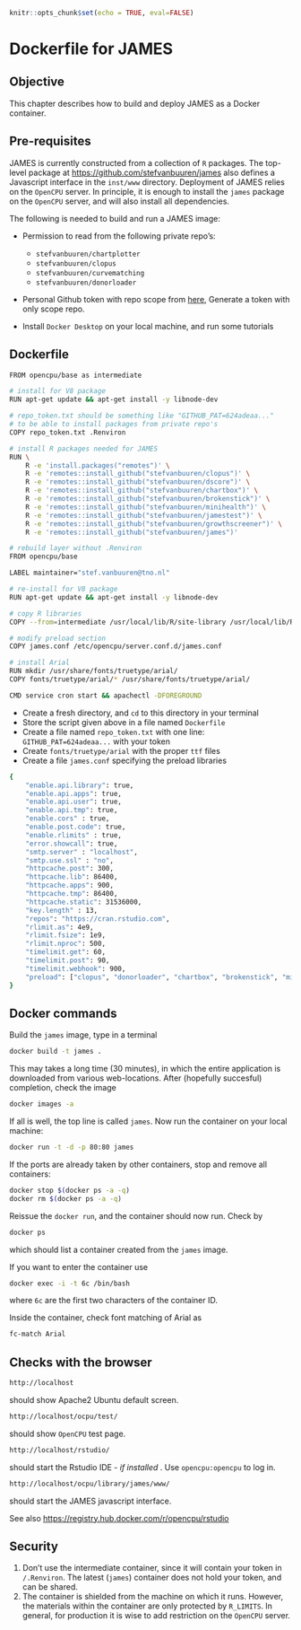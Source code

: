 
```r
knitr::opts_chunk$set(echo = TRUE, eval=FALSE)
```

# Dockerfile for JAMES

## Objective

This chapter describes how to build and deploy JAMES as a Docker container.

## Pre-requisites

JAMES is currently constructed from a collection of `R` packages. The top-level package at <https://github.com/stefvanbuuren/james> also defines a Javascript interface in the `inst/www` directory. Deployment of JAMES relies on the `OpenCPU` server. In principle, it is enough to install the `james` package on the `OpenCPU` server, and will also install all dependencies. 

The following is needed to build and run a JAMES image:

- Permission to read from the following private repo's: 

    - `stefvanbuuren/chartplotter`
    - `stefvanbuuren/clopus`
    - `stefvanbuuren/curvematching`
    - `stefvanbuuren/donorloader`
    
- Personal Github token with repo scope from [here](https://help.github.com/en/github/authenticating-to-github/creating-a-personal-access-token-for-the-command-line), Generate a token with only scope repo.

- Install `Docker Desktop` on your local machine, and run some tutorials

## Dockerfile

```bash
FROM opencpu/base as intermediate

# install for V8 package
RUN apt-get update && apt-get install -y libnode-dev

# repo_token.txt should be something like "GITHUB_PAT=624adeaa..."
# to be able to install packages from private repo's
COPY repo_token.txt .Renviron

# install R packages needed for JAMES
RUN \
    R -e 'install.packages("remotes")' \
    R -e 'remotes::install_github("stefvanbuuren/clopus")' \
    R -e 'remotes::install_github("stefvanbuuren/dscore")' \
    R -e 'remotes::install_github("stefvanbuuren/chartbox")' \
    R -e 'remotes::install_github("stefvanbuuren/brokenstick")' \
    R -e 'remotes::install_github("stefvanbuuren/minihealth")' \
    R -e 'remotes::install_github("stefvanbuuren/jamestest")' \
    R -e 'remotes::install_github("stefvanbuuren/growthscreener")' \
    R -e 'remotes::install_github("stefvanbuuren/james")'

# rebuild layer without .Renviron
FROM opencpu/base

LABEL maintainer="stef.vanbuuren@tno.nl" 

# re-install for V8 package
RUN apt-get update && apt-get install -y libnode-dev

# copy R libraries
COPY --from=intermediate /usr/local/lib/R/site-library /usr/local/lib/R/site-library

# modify preload section
COPY james.conf /etc/opencpu/server.conf.d/james.conf

# install Arial
RUN mkdir /usr/share/fonts/truetype/arial/
COPY fonts/truetype/arial/* /usr/share/fonts/truetype/arial/

CMD service cron start && apachectl -DFOREGROUND
```

- Create a fresh directory, and `cd` to this directory in your terminal
- Store the script given above in a file named `Dockerfile`
- Create a file named `repo_token.txt` with one line: `GITHUB_PAT=624adeaa...` with your token
- Create `fonts/truetype/arial` with the proper `ttf` files
- Create a file `james.conf` specifying the preload libraries

```bash
{
    "enable.api.library": true,
    "enable.api.apps": true,
    "enable.api.user": true,
    "enable.api.tmp": true,
    "enable.cors" : true,
    "enable.post.code": true,
    "enable.rlimits" : true,
    "error.showcall": true,
    "smtp.server" : "localhost",
    "smtp.use.ssl" : "no",
    "httpcache.post": 300,
    "httpcache.lib": 86400,
    "httpcache.apps": 900,
    "httpcache.tmp": 86400,
    "httpcache.static": 31536000,
    "key.length" : 13,
    "repos": "https://cran.rstudio.com",
    "rlimit.as": 4e9,
    "rlimit.fsize": 1e9,
    "rlimit.nproc": 500,
    "timelimit.get": 60,
    "timelimit.post": 90,
    "timelimit.webhook": 900,
    "preload": ["clopus", "donorloader", "chartbox", "brokenstick", "minihealth", "growthscreener", "james"]
}
```


## Docker commands 

Build the `james` image, type in a terminal

```bash
docker build -t james .
```

This may takes a long time (30 minutes), in which the entire application is downloaded from various web-locations. After (hopefully succesful) completion, check the image

```bash
docker images -a
```

If all is well, the top line is called `james`. Now run the container on your local machine:

```bash
docker run -t -d -p 80:80 james
```

If the ports are already taken by other containers, stop and remove all containers:

```bash
docker stop $(docker ps -a -q)
docker rm $(docker ps -a -q)
```

Reissue the `docker run`, and the container should now run. Check by

```bash
docker ps
```

which should list a container created from the `james` image.

If you want to enter the container use

```bash
docker exec -i -t 6c /bin/bash
```

where `6c` are the first two characters of the container ID.

Inside the container, check font matching of Arial as

```bash
fc-match Arial
```


## Checks with the browser

```bash
http://localhost
```

should show Apache2 Ubuntu default screen.

```bash
http://localhost/ocpu/test/
```

should show `OpenCPU` test page.

```bash
http://localhost/rstudio/
```

should start the Rstudio IDE - *if installed* . Use `opencpu:opencpu` to log in.


```bash
http://localhost/ocpu/library/james/www/
```

should start the JAMES javascript interface. 

See also <https://registry.hub.docker.com/r/opencpu/rstudio>

## Security

1. Don't use the intermediate container, since it will contain your token in `/.Renviron`. The latest (`james`) container does not hold your token, and can be shared.
2. The container is shielded from the machine on which it runs. However, the materials within the container are only protected by `R_LIMITS`. In general, for production it is wise to add restriction on the `OpenCPU` server.



